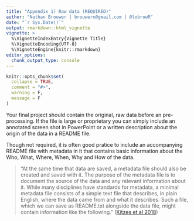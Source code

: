 ```yaml
---
title: "Appendix 1) Raw data (REQUIRED)"
author: "Nathan Brouwer | brouwern@gmail.com | @lobrowR"
date: "`r Sys.Date()`"
output: rmarkdown::html_vignette
vignette: >
  %\VignetteIndexEntry{Vignette Title}
  %\VignetteEncoding{UTF-8}
  %\VignetteEngine{knitr::rmarkdown}
editor_options: 
  chunk_output_type: console
---
```


```r
knitr::opts_chunk$set(
  collapse = TRUE,
  comment = "#>",
  warning = F,
  message = F
)
```


Your final project should contain the original, raw data before an pre-processing.  If the file is large or proprietary you can simply include an annotated screen shot in PowerPoint or a written description about the origin of the data in a README file.

Though not required, it is often good pratice to include an accompanying README file with metadata in it that contains basic information about the Who, What, Where, When, Why and How of the data.

> "At the same time that data are saved, a metadata file should also be created and saved with it. The purpose of the metadata file is to document the source of the data and any relevant information about it. While many disciplines have standards for metadata, a minimal metadata file consists of a simple text file that describes, in plain English, where the data came from and what it describes. Such a file, which we can save as README.txt alongside the data file, might contain information like the following." ([Kitzes et al 2018](https://www.practicereproducibleresearch.org/core-chapters/3-basic.html))

